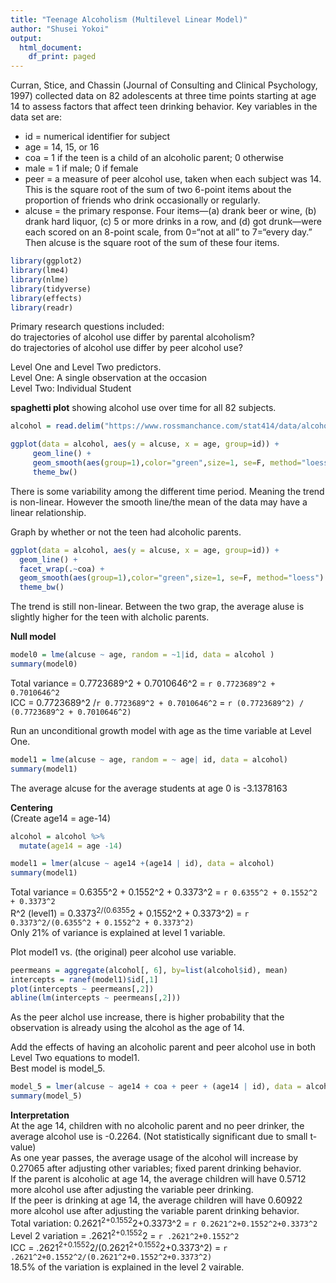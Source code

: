 ```yaml
---
title: "Teenage Alcoholism (Multilevel Linear Model)"
author: "Shusei Yokoi"
output:
  html_document:
    df_print: paged
---
```


Curran, Stice, and Chassin (Journal of Consulting and Clinical Psychology, 1997) collected data on 82 adolescents at three time points starting at age 14 to assess factors that affect teen drinking behavior. Key variables in the data set are:

- id = numerical identifier for subject  
- age = 14, 15, or 16  
- coa = 1 if the teen is a child of an alcoholic parent; 0 otherwise  
- male = 1 if male; 0 if female  
- peer = a measure of peer alcohol use, taken when each subject was 14. This is the square root of the sum of two 6-point items about the proportion of friends who drink occasionally or regularly.  
- alcuse = the primary response. Four items—(a) drank beer or wine, (b) drank hard liquor, (c) 5 or more drinks in a row, and (d) got drunk—were each scored on an 8-point scale, from 0=“not at all” to 7=“every day.” Then alcuse is the square root of the sum of these four items.   


```r
library(ggplot2)
library(lme4)
library(nlme)
library(tidyverse)
library(effects)
library(readr)
```

Primary research questions included:  
do trajectories of alcohol use differ by parental alcoholism?  
do trajectories of alcohol use differ by peer alcohol use?  

Level One and Level Two predictors.  
Level One: A single observation at the occasion  
Level Two: Individual Student   

**spaghetti plot** showing alcohol use over time for all 82 subjects.   
```r
alcohol = read.delim("https://www.rossmanchance.com/stat414/data/alcohol.txt", "\t", header=TRUE)

ggplot(data = alcohol, aes(y = alcuse, x = age, group=id)) +
     geom_line() +
     geom_smooth(aes(group=1),color="green",size=1, se=F, method="loess") +
     theme_bw()
```
   
    
There is some variability among the different time period. Meaning the trend is non-linear. However the smooth line/the mean of the data may have a linear relationship.  

Graph by whether or not the teen had alcoholic parents.  
```r
ggplot(data = alcohol, aes(y = alcuse, x = age, group=id)) +
  geom_line() +
  facet_wrap(.~coa) +
  geom_smooth(aes(group=1),color="green",size=1, se=F, method="loess") +
  theme_bw()
```

   
The trend is still non-linear. Between the two grap, the average aluse is slightly higher for the teen with alcholic parents.   


**Null model**   
```r
model0 = lme(alcuse ~ age, random = ~1|id, data = alcohol )
summary(model0)
```  
Total variance = 0.7723689^2 + 0.7010646^2 = `r 0.7723689^2 + 0.7010646^2`  
ICC = 0.7723689^2 /`r 0.7723689^2 + 0.7010646^2` = `r (0.7723689^2) / (0.7723689^2 + 0.7010646^2)`  

Run an unconditional growth model with age as the time variable at Level One.  
```r
model1 = lme(alcuse ~ age, random = ~ age| id, data = alcohol)
summary(model1)
```
The average alcuse for the average students at age 0 is -3.1378163   


**Centering**   
(Create age14 = age-14)    
```r
alcohol = alcohol %>% 
  mutate(age14 = age -14)
```
```r
model1 = lmer(alcuse ~ age14 +(age14 | id), data = alcohol)
summary(model1)
```
Total variance = 0.6355^2 + 0.1552^2 + 0.3373^2 = `r 0.6355^2 + 0.1552^2 + 0.3373^2`  
R^2 (level1)  = 0.3373^2/(0.6355^2 + 0.1552^2 + 0.3373^2) = `r 0.3373^2/(0.6355^2 + 0.1552^2 + 0.3373^2)`  
Only 21% of variance is explained at level 1 variable.  

Plot model1 vs. (the original) peer alcohol use variable.   
```r
peermeans = aggregate(alcohol[, 6], by=list(alcohol$id), mean)
intercepts = ranef(model1)$id[,1]
plot(intercepts ~ peermeans[,2])
abline(lm(intercepts ~ peermeans[,2]))
```

   
As the peer alchol use increase, there is higher probability that the observation is already using the alcohol as the age of 14.  


Add the effects of having an alcoholic parent and peer alcohol use in both Level Two equations to model1.  
Best model is model_5.   
```r
model_5 = lmer(alcuse ~ age14 + coa + peer + (age14 | id), data = alcohol)
summary(model_5)
```
**Interpretation**   
 At the age 14, children with no alcoholic parent and no peer drinker, the average alcohol use is -0.2264. (Not statistically significant due to small t-value)  
 As one year passes, the average usage of the alcohol will increase by 0.27065 after adjusting other variables; fixed parent drinking behavior.   
If the parent is alcoholic at age 14, the average children will have 0.5712 more alcohol use after adjusting the variable peer drinking.   
If the peer is drinking at age 14, the average children will have 0.60922 more alcohol use after adjusting the variable parent drinking behavior.    
Total variation: 0.2621^2+0.1552^2+0.3373^2 = `r 0.2621^2+0.1552^2+0.3373^2`  
Level 2 variation = .2621^2+0.1552^2 = `r .2621^2+0.1552^2`  
ICC = .2621^2+0.1552^2/(0.2621^2+0.1552^2+0.3373^2) = `r .2621^2+0.1552^2/(0.2621^2+0.1552^2+0.3373^2)`  
18.5% of the variation is explained in the level 2 vairable.  
